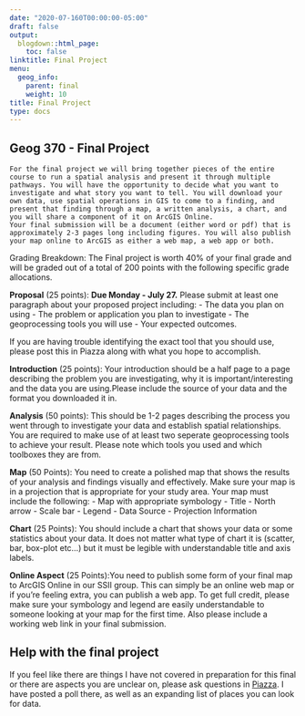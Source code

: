 ```yaml
---
date: "2020-07-160T00:00:00-05:00"
draft: false
output:
  blogdown::html_page:
    toc: false
linktitle: Final Project
menu:
  geog_info:
    parent: final
    weight: 10
title: Final Project
type: docs
---
```


## Geog 370 - Final Project

	For the final project we will bring together pieces of the entire course to run a spatial analysis and present it through multiple pathways. You will have the opportunity to decide what you want to investigate and what story you want to tell. You will download your own data, use spatial operations in GIS to come to a finding, and present that finding through a map, a written analysis, a chart, and you will share a component of it on ArcGIS Online. 
	Your final submission will be a document (either word or pdf) that is approximately 2-3 pages long including figures. You will also publish your map online to ArcGIS as either a web map, a web app or both. 


Grading Breakdown: The Final project is worth 40% of your final grade and will be graded out of a total of 200 points with the following specific grade allocations.

**Proposal** (25 points): **Due Monday - July 27.** Please submit at least one paragraph about your proposed project including:
- The data you plan on using
- The problem or application you plan to investigate
- The geoprocessing tools you will use
- Your expected outcomes.

If you are having trouble identifying the exact tool that you should use, please post this in Piazza along with what you hope to accomplish.


**Introduction** (25 points): Your introduction should be a half page to a page describing the problem you are investigating, why it is important/interesting and the data you are using.Please include the source of your data and the format you downloaded it in. 


**Analysis** (50 points): This should be 1-2 pages describing the process you went through to investigate your data and establish spatial relationships. You are required to make use of at least two seperate geoprocessing tools to achieve your result. Please note which tools you used and which toolboxes they are from. 


**Map** (50 Points): You need to create a polished map that shows the results of your analysis and findings visually and effectively. Make sure your map is in a projection that is appropriate for your study area. Your map must include the following:
- Map with appropriate symbology
- Title
- North arrow
- Scale bar
- Legend
- Data Source
- Projection Information


**Chart** (25 Points): You should include a chart that shows your data or some statistics about your data. It does not matter what type of chart it is (scatter, bar, box-plot etc…) but it must be legible with understandable title and axis labels. 


**Online Aspect** (25 Points):You need to publish some form of your final map to ArcGIS Online in our SSII group. This can simply be an online web map or if you’re feeling extra, you can publish a web app. To get full credit, please make sure your symbology and legend are easily understandable to someone looking at your map for the first time. Also please include a working web link in your final submission.

## Help with the final project

If you feel like there are things I have not covered in preparation for this final or there are aspects you are unclear on, please ask questions in [Piazza](https://piazza.com/class/kbchpg3on0h4se?cid=33). I have posted a poll there, as well as an expanding list of places you can look for data. 